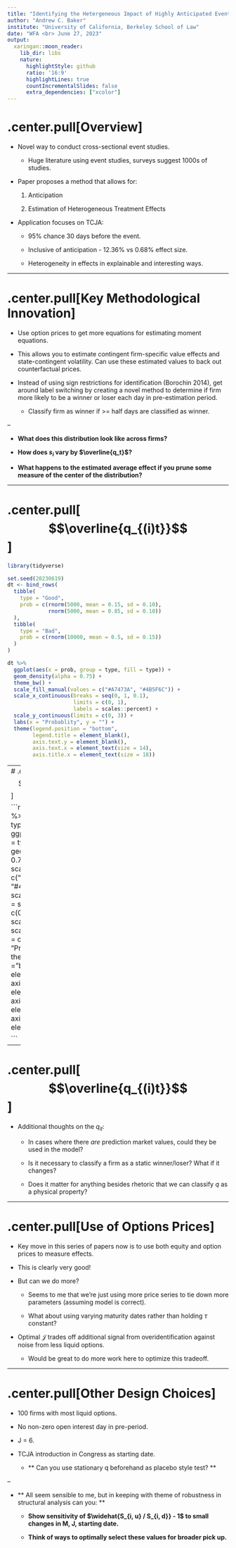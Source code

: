 ```yaml
---
title: "Identifying the Hetergeneous Impact of Highly Anticipated Events: Evidence From the Tax Cuts and Jobs Act"
author: "Andrew C. Baker"
institute: "University of California, Berkeley School of Law"
date: "WFA <br> June 27, 2023"
output:
  xaringan::moon_reader:
    lib_dir: libs
    nature:
      highlightStyle: github
      ratio: '16:9'
      highlightLines: true
      countIncrementalSlides: false
      extra_dependencies: ["xcolor"]
---
```


# .center.pull[Overview]

- Novel way to conduct cross-sectional event studies.

    - Huge literature using event studies, surveys suggest 1000s of studies.
    
- Paper proposes a method that allows for:

    1. Anticipation
    
    2. Estimation of Heterogeneous Treatment Effects
    
- Application focuses on TCJA:

  - 95% chance 30 days before the event.
  
  - Inclusive of anticipation - 12.36% vs 0.68% effect size.
  
  - Heterogeneity in effects in explainable and interesting ways.


---

# .center.pull[Key Methodological Innovation]

- Use option prices to get more equations for estimating moment equations.

- This allows you to estimate contingent firm-specific value effects and state-contingent volatility. Can use these estimated values to back out counterfactual prices. 

- Instead of using sign restrictions for identification (Borochin 2014), get around label switching by creating a novel method to determine if firm more likely to be a winner or loser each day in pre-estimation period.

    - Classify firm as winner if >= half days are classified as winner.
    
--
    
- **What does this distribution look like across firms?**

- **How does $s_i$ vary by $\overline{q_t}$?**

- **What happens to the estimated average effect if you prune some measure of the center of the distribution?**

---

# .center.pull[$$\overline{q_{(i)t}}$$]

```r
library(tidyverse)

set.seed(20230619)
dt <- bind_rows(
  tibble(
    type = "Good",
    prob = c(rnorm(5000, mean = 0.15, sd = 0.10),
             rnorm(5000, mean = 0.85, sd = 0.10))
  ),
  tibble(
    type = "Bad",
    prob = c(rnorm(10000, mean = 0.5, sd = 0.15))
  )
)

dt %>% 
  ggplot(aes(x = prob, group = type, fill = type)) + 
  geom_density(alpha = 0.75) + 
  theme_bw() + 
  scale_fill_manual(values = c("#A7473A", "#4B5F6C")) + 
  scale_x_continuous(breaks = seq(0, 1, 0.1),
                     limits = c(0, 1),
                     labels = scales::percent) + 
  scale_y_continuous(limits = c(0, 3)) + 
  labs(x = "Probablity", y = "") + 
  theme(legend.position = "bottom",
        legend.title = element_blank(),
        axis.text.y = element_blank(),
        axis.text.x = element_text(size = 14),
        axis.title.x = element_text(size = 18))

```

---
# .center.pull[$$\overline{q_{(i)t}}$$]

```r

dt %>% 
  filter(!(prob %>% between(.4, .6) & type == "Bad")) %>% 
  ggplot(aes(x = prob, group = type, fill = type)) + 
  geom_density(alpha = 0.75) + 
  theme_bw() + 
  scale_fill_manual(values = c("#A7473A", "#4B5F6C")) + 
  scale_x_continuous(breaks = seq(0, 1, 0.1),
                     limits = c(0, 1),
                     labels = scales::percent) + 
  scale_y_continuous(limits = c(0, 3)) + 
  labs(x = "Probablity", y = "") + 
  theme(legend.position = "bottom",
        legend.title = element_blank(),
        axis.text.y = element_blank(),
        axis.text.x = element_text(size = 14),
        axis.title.x = element_text(size = 18))

```

---

# .center.pull[$$\overline{q_{(i)t}}$$]

- Additional thoughts on the $q_{it}$:

    - In cases where there *are* prediction market values, could they be used in the model?
    
    - Is it necessary to classify a firm as a static winner/loser? What if it changes?
    
    - Does it matter for anything besides rhetoric that we can classify $q$ as a physical property?
    

---

# .center.pull[Use of Options Prices]

- Key move in this series of papers now is to use both equity and option prices to measure effects.

- This is clearly very good! 

- But can we do more?

  - Seems to me that we're just using more price series to tie down more parameters (assuming model is correct).
  
  - What about using varying maturity dates rather than holding $\tau$ constant?
  
- Optimal $\mathcal{J}$ trades off additional signal from overidentification against noise from less liquid options.

  - Would be great to do more work here to optimize this tradeoff.
  
---

# .center.pull[Other Design Choices]

- 100 firms with most liquid options.

- No non-zero open interest day in pre-period.

- J = 6.

- TCJA introduction in Congress as starting date.

    - ** Can you use stationary q beforehand as placebo style test? **

--

- ** All seem sensible to me, but in keeping with theme of robustness in structural analysis can you: **

    - **Show sensitivity of $\widehat{S_{i, u} / S_{i, d}} - 1$ to small changes in M, J, starting date.**
    
    - **Think of ways to optimally select these values for broader pick up.** 
  
